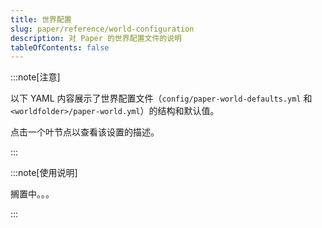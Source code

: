 ```yaml
---
title: 世界配置
slug: paper/reference/world-configuration
description: 对 Paper 的世界配置文件的说明
tableOfContents: false
---
```



:::note[注意]

以下 YAML 内容展示了世界配置文件（`config/paper-world-defaults.yml` 和 `<worldfolder>/paper-world.yml`）的结构和默认值。

点击一个叶节点以查看该设置的描述。

:::

:::note[使用说明]

搁置中。。。

:::

<ConfigNode data={parse(PaperWorldDefaultsYML)} />
